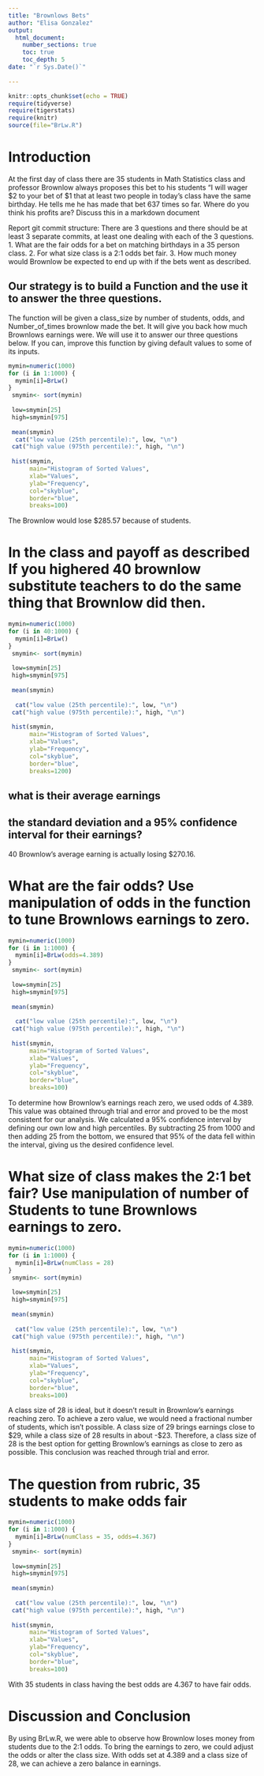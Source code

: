 ```yaml
---
title: "Brownlows Bets"
author: "Elisa Gonzalez"
output: 
  html_document:
    number_sections: true
    toc: true
    toc_depth: 5
date: "`r Sys.Date()`"    
    
---
```

```r
knitr::opts_chunk$set(echo = TRUE)
require(tidyverse)
require(tigerstats)
require(knitr)
source(file="BrLw.R")
```


<!-- We recommend you use git branches -- create a separate branch for each major section i.e. Introduction, Methods, Results, Inferential Results, and Discussion and Conclusions - leave the YAML block untouched until the final merge where you put in your own name !-->

# Introduction

<!--In this section you explain what you are trying to show.  Where did the data come from?  What is the research or other question you are trying to answer?!-->

 At the first day of class there are 35 students in Math Statistics class and professor Brownlow always proposes this bet to his students "I will wager $2 to your bet of $1 that at least two people in today's class have  the same birthday.  He tells me he has made that bet 637 times so far. Where do you think his profits are? Discuss this in a markdown document
 
Report git commit structure:
There are 3 questions and there should be at least 3 separate commits, at least one dealing with each of the 3 questions.
1. What are the fair odds for a bet on matching birthdays in a 35 person class.
2. For what size class is a 2:1 odds bet fair.
3. How much money would Brownlow be expected to end up with if the bets went as described.

## Our strategy is to build a Function and the use it to answer the three questions. 

The function will be given a class_size by number of students, odds, and Number_of_times brownlow made the bet.  It will give you back how much Brownlows earnings were. We will use it to answer our three questions below. If you can, improve this function by giving default values to some of its inputs.

```r
mymin=numeric(1000)
for (i in 1:1000) {
  mymin[i]=BrLw()
}
 smymin<- sort(mymin)
 
 low=smymin[25]
 high=smymin[975]
 
 mean(smymin)
  cat("low value (25th percentile):", low, "\n")
 cat("high value (975th percentile):", high, "\n")
 
 hist(smymin,
      main="Histogram of Sorted Values",
      xlab="Values",
      ylab="Frequency",
      col="skyblue",
      border="blue",
      breaks=100)
```

The Brownlow would lose $285.57 because of students. 

# In the class and payoff as described  If you highered 40 brownlow substitute teachers to do the same thing that Brownlow did then.

```r
mymin=numeric(1000)
for (i in 40:1000) {
  mymin[i]=BrLw()
}
 smymin<- sort(mymin)
 
 low=smymin[25]
 high=smymin[975]
 
 mean(smymin)
 
  cat("low value (25th percentile):", low, "\n")
 cat("high value (975th percentile):", high, "\n")
 
 hist(smymin,
      main="Histogram of Sorted Values",
      xlab="Values",
      ylab="Frequency",
      col="skyblue",
      border="blue",
      breaks=1200)
``` 


## what is their average earnings
## the standard deviation and a 95% confidence interval for their earnings?  

40 Brownlow's average earning is actually losing $270.16.

<!--Explain and display your method of coming up with a 95% confidence interval of  professor Brownlows winnings (or losings)-->


# What are the fair odds? Use manipulation of odds in the function to tune Brownlows earnings to zero. 

```r
mymin=numeric(1000)
for (i in 1:1000) {
  mymin[i]=BrLw(odds=4.389)
}
 smymin<- sort(mymin)
 
 low=smymin[25]
 high=smymin[975]
 
 mean(smymin)
 
  cat("low value (25th percentile):", low, "\n")
 cat("high value (975th percentile):", high, "\n")
 
 hist(smymin,
      main="Histogram of Sorted Values",
      xlab="Values",
      ylab="Frequency",
      col="skyblue",
      border="blue",
      breaks=100)
```

<!--Decide on your methods:  In this section explain the approach you will take to attack the issue --- how will you decide on a likely estimate of professor Brownlow's earnings or losses after 637 bets. Also explain how you construct a 95% confidence interval about your estimate of his winnings !-->

To determine how Brownlow's earnings reach zero, we used odds of 4.389. This value was obtained through trial and error and proved to be the most consistent for our analysis. We calculated a 95% confidence interval by defining our own low and high percentiles. By subtracting 25 from 1000 and then adding 25 from the bottom, we ensured that 95% of the data fell within the interval, giving us the desired confidence level.

# What size of class makes the 2:1 bet fair?  Use manipulation of number of Students to tune Brownlows earnings to zero.

```r
mymin=numeric(1000)
for (i in 1:1000) {
  mymin[i]=BrLw(numClass = 28)
}
 smymin<- sort(mymin)
 
 low=smymin[25]
 high=smymin[975]
 
 mean(smymin)
 
  cat("low value (25th percentile):", low, "\n")
 cat("high value (975th percentile):", high, "\n")
 
 hist(smymin,
      main="Histogram of Sorted Values",
      xlab="Values",
      ylab="Frequency",
      col="skyblue",
      border="blue",
      breaks=100)
```


<!--Explain and display the results of your method of coming up with the estimate of professor Brownlows betting profits!-->


A class size of 28 is ideal, but it doesn't result in Brownlow's earnings reaching zero. To achieve a zero value, we would need a fractional number of students, which isn't possible. A class size of 29 brings earnings close to $29, while a class size of 28 results in about -$23. Therefore, a class size of 28 is the best option for getting Brownlow's earnings as close to zero as possible. This conclusion was reached through trial and error.

# The question from rubric, 35 students to make odds fair

```r
mymin=numeric(1000)
for (i in 1:1000) {
  mymin[i]=BrLw(numClass = 35, odds=4.367)
}
 smymin<- sort(mymin)
 
 low=smymin[25]
 high=smymin[975]
 
 mean(smymin)
 
  cat("low value (25th percentile):", low, "\n")
 cat("high value (975th percentile):", high, "\n")
 
 hist(smymin,
      main="Histogram of Sorted Values",
      xlab="Values",
      ylab="Frequency",
      col="skyblue",
      border="blue",
      breaks=100)
```

With 35 students in class having the best odds are 4.367 to have fair odds.
  
# Discussion and Conclusion

<!--Discussion and conclusion here.  If professor Brownlow is consistantly making or losing money how could he change his payout so that his profits center on zero?  Also discuss what size his class should be in order to have his current scheme balance at zero profit.!-->

By using BrLw.R, we were able to observe how Brownlow loses money from students due to the 2:1 odds. To bring the earnings to zero, we could adjust the odds or alter the class size. With odds set at 4.389 and a class size of 28, we can achieve a zero balance in earnings. 
